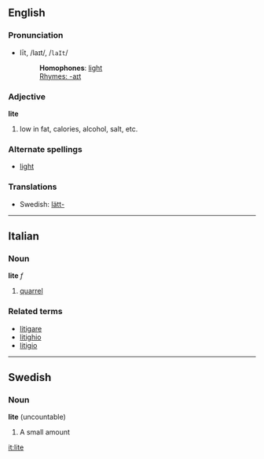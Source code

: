 ==English==
===Pronunciation===
*līt, /laɪt/, /<tt>laIt</tt>/
*:'''Homophones''': [[light]]
*:[[Rhymes:English:-aɪt|Rhymes: -aɪt]]

=== Adjective ===
'''lite'''

# low in fat, calories, alcohol, salt, etc.

=== Alternate spellings ===
*[[light]]

===Translations===
*Swedish: [[lätt-]]

----

==Italian==
===Noun===
'''lite''' ''f''

# [[quarrel]]

===Related terms===
*[[litigare]]
*[[litighio]]
*[[litigio]]

----

==Swedish==
===Noun===
'''lite''' (uncountable)

# A small amount

[[it:lite]]